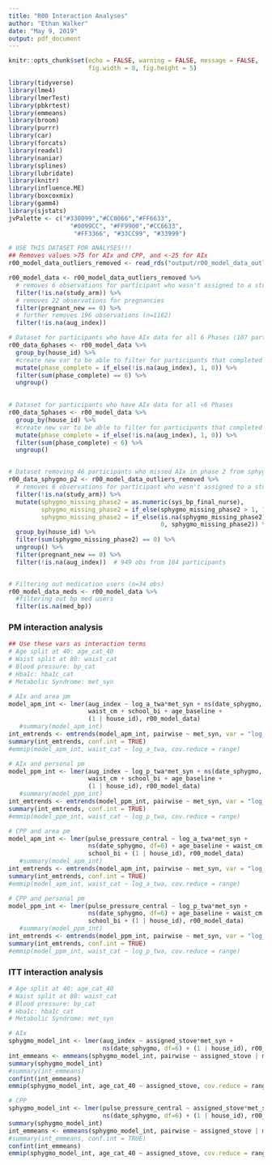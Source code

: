 ```yaml
---
title: "R00 Interaction Analyses"
author: "Ethan Walker"
date: "May 9, 2019"
output: pdf_document
---
```


```r
knitr::opts_chunk$set(echo = FALSE, warning = FALSE, message = FALSE, 
                      fig.width = 8, fig.height = 5)
```


```r
library(tidyverse)
library(lme4)
library(lmerTest)
library(pbkrtest)
library(emmeans)
library(broom)
library(purrr)
library(car)
library(forcats)
library(readxl)
library(naniar)
library(splines)
library(lubridate)
library(knitr)
library(influence.ME)
library(boxcoxmix)
library(gamm4)
library(sjstats)
jvPalette <- c("#330099","#CC0066","#FF6633", 
                 "#0099CC", "#FF9900","#CC6633",
                  "#FF3366", "#33CC99", "#33999")
```

```r
# USE THIS DATASET FOR ANALYSES!!!
## Removes values >75 for AIx and CPP, and <-25 for AIx
r00_model_data_outliers_removed <- read_rds("output/r00_model_data_outliers_removed.RDS")

r00_model_data <- r00_model_data_outliers_removed %>% 
  # removes 6 observations for participant who wasn't assigned to a study arm
  filter(!is.na(study_arm)) %>% 
  # removes 22 observations for pregnancies
  filter(pregnant_new == 0) %>% 
  # further removes 196 observations (n=1162)
  filter(!is.na(aug_index)) 

# Dataset for participants who have AIx data for all 6 Phases (107 participants)
r00_data_6phases <- r00_model_data %>%
  group_by(house_id) %>% 
  #create new var to be able to filter for participants that completed 6 phases
  mutate(phase_complete = if_else(!is.na(aug_index), 1, 0)) %>% 
  filter(sum(phase_complete) == 6) %>% 
  ungroup()
  

# Dataset for participants who have AIx data for all <6 Phases
r00_data_5phases <- r00_model_data %>%
  group_by(house_id) %>% 
  #create new var to be able to filter for participants that completed 6 phases
  mutate(phase_complete = if_else(!is.na(aug_index), 1, 0)) %>% 
  filter(sum(phase_complete) < 6) %>% 
  ungroup() 


# Dataset removing 46 participants who missed AIx in phase 2 from sphygmo malfunction
r00_data_sphygmo_p2 <- r00_model_data_outliers_removed %>%
  # removes 6 observations for participant who wasn't assigned to a study arm
  filter(!is.na(study_arm)) %>% 
  mutate(sphygmo_missing_phase2 = as.numeric(sys_bp_final_nurse),
         sphygmo_missing_phase2 = if_else(sphygmo_missing_phase2 > 1, 1, 0),
         sphygmo_missing_phase2 = if_else(is.na(sphygmo_missing_phase2),
                                          0, sphygmo_missing_phase2)) %>%
  group_by(house_id) %>%
  filter(sum(sphygmo_missing_phase2) == 0) %>% 
  ungroup() %>% 
  filter(pregnant_new == 0) %>% 
  filter(!is.na(aug_index))  # 949 obs from 184 participants  


# Filtering out medication users (n=34 obs)
r00_model_data_meds <- r00_model_data %>% 
  #filtering out bp med users
  filter(is.na(med_bp)) 
```

### PM interaction analysis
```r
## Use these vars as interaction terms
# Age split at 40: age_cat_40
# Waist split at 80: waist_cat
# Blood pressure: bp_cat
# Hba1c: hba1c_cat
# Metabolic Syndrome: met_syn

# AIx and area pm
model_apm_int <- lmer(aug_index ~ log_a_twa*met_syn + ns(date_sphygmo, df=6) +
                      waist_cm + school_bi + age_baseline + 
                      (1 | house_id), r00_model_data)
   #summary(model_apm_int)
int_emtrends <- emtrends(model_apm_int, pairwise ~ met_syn, var = "log_a_twa")
summary(int_emtrends, conf.int = TRUE)
#emmip(model_apm_int, waist_cat ~ log_a_twa, cov.reduce = range)

# AIx and personal pm
model_ppm_int <- lmer(aug_index ~ log_p_twa*met_syn + ns(date_sphygmo, df=6) +
                      waist_cm + school_bi + age_baseline + 
                      (1 | house_id), r00_model_data)
   #summary(model_ppm_int)
int_emtrends <- emtrends(model_ppm_int, pairwise ~ met_syn, var = "log_p_twa")
summary(int_emtrends, conf.int = TRUE)
#emmip(model_ppm_int, waist_cat ~ log_p_twa, cov.reduce = range)

# CPP and area pm
model_apm_int <- lmer(pulse_pressure_central ~ log_a_twa*met_syn + 
                      ns(date_sphygmo, df=6) + age_baseline + waist_cm + 
                      school_bi + (1 | house_id), r00_model_data)
   #summary(model_apm_int)
int_emtrends <- emtrends(model_apm_int, pairwise ~ met_syn, var = "log_a_twa")
summary(int_emtrends, conf.int = TRUE)
#emmip(model_apm_int, waist_cat ~ log_a_twa, cov.reduce = range)

# CPP and personal pm
model_ppm_int <- lmer(pulse_pressure_central ~ log_p_twa*met_syn + 
                      ns(date_sphygmo, df=6) + age_baseline + waist_cm + 
                      school_bi + (1 | house_id), r00_model_data)
   #summary(model_ppm_int)
int_emtrends <- emtrends(model_ppm_int, pairwise ~ met_syn, var = "log_p_twa")
summary(int_emtrends, conf.int = TRUE)
#emmip(model_ppm_int, waist_cat ~ log_p_twa, cov.reduce = range)
```

### ITT interaction analysis
```r
# Age split at 40: age_cat_40
# Waist split at 80: waist_cat
# Blood pressure: bp_cat
# Hba1c: hba1c_cat
# Metabolic Syndrome: met_syn

# AIx
sphygmo_model_int <- lmer(aug_index ~ assigned_stove*met_syn + 
                          ns(date_sphygmo, df=6) + (1 | house_id), r00_model_data)
int_emmeans <- emmeans(sphygmo_model_int, pairwise ~ assigned_stove | met_syn)
summary(sphygmo_model_int)
#summary(int_emmeans)
confint(int_emmeans)
emmip(sphygmo_model_int, age_cat_40 ~ assigned_stove, cov.reduce = range)

# CPP
sphygmo_model_int <- lmer(pulse_pressure_central ~ assigned_stove*met_syn + 
                          ns(date_sphygmo, df=6) + (1 | house_id), r00_model_data)
summary(sphygmo_model_int)
int_emmeans <- emmeans(sphygmo_model_int, pairwise ~ assigned_stove | met_syn)
#summary(int_emmeans, conf.int = TRUE)
confint(int_emmeans)
emmip(sphygmo_model_int, age_cat_40 ~ assigned_stove, cov.reduce = range)
```
